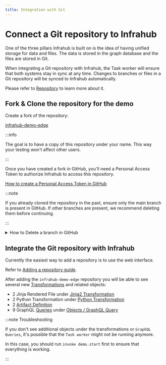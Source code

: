 ```yaml
---
title: Integration with Git
---
```


# Connect a Git repository to Infrahub

One of the three pillars Infrahub is built on is the idea of having unified storage for data and files. The data is stored in the graph database and the files are stored in Git.

When integrating a Git repository with Infrahub, the Task worker will ensure that both systems stay in sync at any time. Changes to branches or files in a Git repository will be synced to Infrahub automatically.

Please refer to [Repository](/topics/repository) to learn more about it.

## Fork & Clone the repository for the demo

Create a fork of the repository:

[infrahub-demo-edge](https://github.com/opsmill/infrahub-demo-edge)

:::info

The goal is to have a copy of this repository under your name. This way your testing won't affect other users.

:::

Once you have created a fork in GitHub, you'll need a Personal Access Token to authorize Infrahub to access this repository.

[How to create a Personal Access Token in GitHub](/guides/repository#github-access-token)

:::note

If you already cloned the repository in the past, ensure only the main branch is present in GitHub. If other branches are present, we recommend deleting them before continuing.

:::

<details>
  <summary>How to Delete a branch in GitHub</summary>

  1. Select the name of the active branch in the top left corner (usually main)
  2. Select `View All Branches` at the bottom of the popup
  3. Delete all branches but the branch `main`, with the trash icon on the right of the screen

  ![View all Branches](../../media/github_view_all_branches.png)

</details>

## Integrate the Git repository with Infrahub

Currently the easiest way to add a repository is to use the web interface.

Refer to [Adding a repository guide](/guides/repository).

After adding the `infrahub-demo-edge` repository you will be able to see several new [Transformations](/topics/transformation) and related objects:

- 2 Jinja Rendered File under [Jinja2 Transformation](http://localhost:8000/objects/CoreTransformJinja2/)
- 2 Python Transformation under [Python Transformation](http://localhost:8000/objects/CoreTransformPython)
- 2 [Artifact Definition](http://localhost:8000/objects/CoreArtifactDefinition)
- 9 GraphQL [Queries](/topics/graphql) under [Objects / GraphQL Query](http://localhost:8000/objects/CoreGraphQLQuery/)

:::note Troubleshooting

If you don't see additional objects under the transformations or `GraphQL Queries`, it's possible that the `Task worker` might not be running anymore.

In this case, you should run `invoke demo.start` first to ensure that everything is working.

:::
